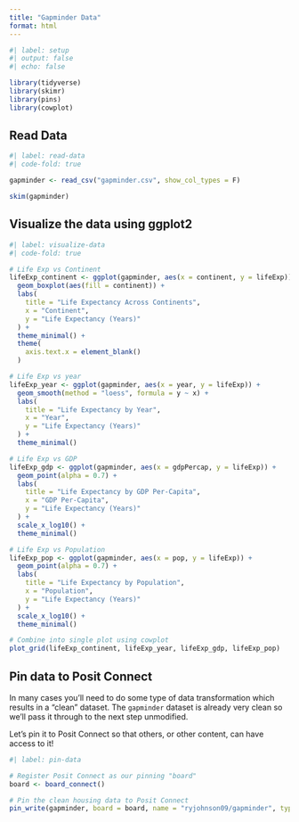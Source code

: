```yaml
---
title: "Gapminder Data"
format: html
---
```


```r
#| label: setup
#| output: false
#| echo: false

library(tidyverse)
library(skimr)
library(pins)
library(cowplot)
```

## Read Data

```r
#| label: read-data
#| code-fold: true

gapminder <- read_csv("gapminder.csv", show_col_types = F)

skim(gapminder)
```

## Visualize the data using ggplot2
```r
#| label: visualize-data
#| code-fold: true

# Life Exp vs Continent
lifeExp_continent <- ggplot(gapminder, aes(x = continent, y = lifeExp)) +
  geom_boxplot(aes(fill = continent)) +
  labs(
    title = "Life Expectancy Across Continents",
    x = "Continent",
    y = "Life Expectancy (Years)"
  ) +
  theme_minimal() +
  theme(
    axis.text.x = element_blank()
  )

# Life Exp vs year
lifeExp_year <- ggplot(gapminder, aes(x = year, y = lifeExp)) +
  geom_smooth(method = "loess", formula = y ~ x) +
  labs(
    title = "Life Expectancy by Year",
    x = "Year",
    y = "Life Expectancy (Years)"
  ) +
  theme_minimal()

# Life Exp vs GDP
lifeExp_gdp <- ggplot(gapminder, aes(x = gdpPercap, y = lifeExp)) +
  geom_point(alpha = 0.7) +
  labs(
    title = "Life Expectancy by GDP Per-Capita",
    x = "GDP Per-Capita",
    y = "Life Expectancy (Years)"
  ) +
  scale_x_log10() +
  theme_minimal()

# Life Exp vs Population
lifeExp_pop <- ggplot(gapminder, aes(x = pop, y = lifeExp)) +
  geom_point(alpha = 0.7) +
  labs(
    title = "Life Expectancy by Population",
    x = "Population",
    y = "Life Expectancy (Years)"
  ) +
  scale_x_log10() +
  theme_minimal()

# Combine into single plot using cowplot
plot_grid(lifeExp_continent, lifeExp_year, lifeExp_gdp, lifeExp_pop)
```

## Pin data to Posit Connect

In many cases you'll need to do some type of data transformation which results in a "clean" dataset. The `gapminder` dataset is already very clean so we'll pass it through to the next step unmodified.

Let's pin it to Posit Connect so that others, or other content, can have access to it!

```r
#| label: pin-data

# Register Posit Connect as our pinning "board"
board <- board_connect()

# Pin the clean housing data to Posit Connect
pin_write(gapminder, board = board, name = "ryjohnson09/gapminder", type = "csv")
```

